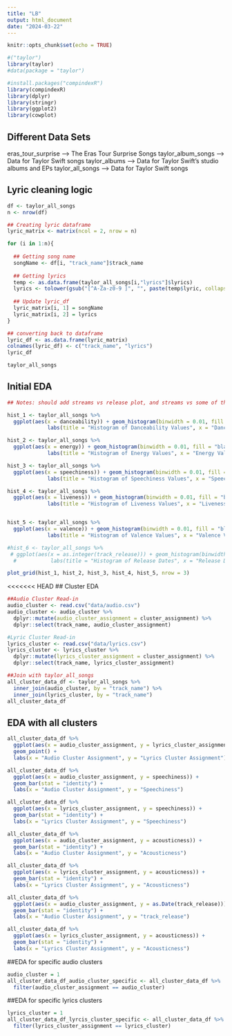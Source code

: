 ```yaml
---
title: "LB"
output: html_document
date: "2024-03-22"
---
```


```r
knitr::opts_chunk$set(echo = TRUE)
```


```r
#("taylor")
library(taylor)
#data(package = "taylor")

#install.packages("compindexR")
library(compindexR)
library(dplyr)
library(stringr)
library(ggplot2)
library(cowplot)
```

## Different Data Sets

eras_tour_surprise  -->   The Eras Tour Surprise Songs
taylor_album_songs  -->   Data for Taylor Swift songs
taylor_albums  -->     Data for Taylor Swift's studio albums and EPs
taylor_all_songs  -->   Data for Taylor Swift songs

## Lyric cleaning logic
```r
df <- taylor_all_songs 
n <- nrow(df)

## Creating lyric dataframe 
lyric_matrix <- matrix(ncol = 2, nrow = n)

for (i in 1:n){
  
  ## Getting song name
  songName <- df[i, "track_name"]$track_name
  
  ## Getting lyrics
  temp <- as.data.frame(taylor_all_songs[i,"lyrics"]$lyrics)
  lyrics <- tolower(gsub("[^A-Za-z0-9 ]", "", paste(temp$lyric, collapse = " ")))
  
  ## Update lyric_df
  lyric_matrix[i, 1] = songName
  lyric_matrix[i, 2] = lyrics
}

## converting back to dataframe 
lyric_df <- as.data.frame(lyric_matrix)
colnames(lyric_df) <- c("track_name", "lyrics")
lyric_df

```
```r
taylor_all_songs
```

## Initial EDA
```r
## Notes: should add streams vs release plot, and streams vs some of these characteristics

hist_1 <- taylor_all_songs %>%
  ggplot(aes(x = danceability)) + geom_histogram(binwidth = 0.01, fill = "black", color = "white") +
             labs(title = "Histogram of Danceability Values", x = "Danceability Values", y = "Frequency")

hist_2 <- taylor_all_songs %>%
  ggplot(aes(x = energy)) + geom_histogram(binwidth = 0.01, fill = "black", color = "white") +
             labs(title = "Histogram of Energy Values", x = "Energy Values", y = "Frequency")

hist_3 <- taylor_all_songs %>%
  ggplot(aes(x = speechiness)) + geom_histogram(binwidth = 0.01, fill = "black", color = "white") +
             labs(title = "Histogram of Speechiness Values", x = "Speechiness Values", y = "Frequency")

hist_4 <- taylor_all_songs %>%
  ggplot(aes(x = liveness)) + geom_histogram(binwidth = 0.01, fill = "black", color = "white") +
             labs(title = "Histogram of Liveness Values", x = "Liveness Values", y = "Frequency")


hist_5 <- taylor_all_songs %>%
  ggplot(aes(x = valence)) + geom_histogram(binwidth = 0.01, fill = "black", color = "white") +
             labs(title = "Histogram of Valence Values", x = "Valence Values", y = "Frequency")

#hist_6 <- taylor_all_songs %>%
 # ggplot(aes(x = as.integer(track_release))) + geom_histogram(binwidth = 0.01, fill = "black", color = "white") +
  #           labs(title = "Histogram of Release Dates", x = "Release Dates", y = "Frequency")

plot_grid(hist_1, hist_2, hist_3, hist_4, hist_5, nrow = 3)


```


<<<<<<< HEAD
## Cluster EDA

```r
##Audio Cluster Read-in
audio_cluster <- read.csv("data/audio.csv")
audio_cluster <- audio_cluster %>%
  dplyr::mutate(audio_cluster_assignment = cluster_assignment) %>%
  dplyr::select(track_name, audio_cluster_assignment)

#Lyric Cluster Read-in
lyrics_cluster <- read.csv("data/lyrics.csv")
lyrics_cluster <- lyrics_cluster %>%
  dplyr::mutate(lyrics_cluster_assignment = cluster_assignment) %>%
  dplyr::select(track_name, lyrics_cluster_assignment)

##Join with taylor_all_songs
all_cluster_data_df <- taylor_all_songs %>%
  inner_join(audio_cluster, by = "track_name") %>%
  inner_join(lyrics_cluster, by = "track_name")
all_cluster_data_df
```

## EDA with all clusters


```r
all_cluster_data_df %>%
  ggplot(aes(x = audio_cluster_assignment, y = lyrics_cluster_assignment)) + 
  geom_point() + 
  labs(x = "Audio Cluster Assignment", y = "Lyrics Cluster Assignment")
```

```r
all_cluster_data_df %>%
  ggplot(aes(x = audio_cluster_assignment, y = speechiness)) + 
  geom_bar(stat = "identity") + 
  labs(x = "Audio Cluster Assignment", y = "Speechiness")

all_cluster_data_df %>%
  ggplot(aes(x = lyrics_cluster_assignment, y = speechiness)) + 
  geom_bar(stat = "identity") + 
  labs(x = "Lyrics Cluster Assignment", y = "Speechiness")
```


```r
all_cluster_data_df %>%
  ggplot(aes(x = audio_cluster_assignment, y = acousticness)) + 
  geom_bar(stat = "identity") + 
  labs(x = "Audio Cluster Assignment", y = "Acousticness")

all_cluster_data_df %>%
  ggplot(aes(x = lyrics_cluster_assignment, y = acousticness)) + 
  geom_bar(stat = "identity") + 
  labs(x = "Lyrics Cluster Assignment", y = "Acousticness")
```

```r
all_cluster_data_df %>%
  ggplot(aes(x = audio_cluster_assignment, y = as.Date(track_release))) + 
  geom_bar(stat = "identity") + 
  labs(x = "Audio Cluster Assignment", y = "track_release")

all_cluster_data_df %>%
  ggplot(aes(x = lyrics_cluster_assignment, y = acousticness)) + 
  geom_bar(stat = "identity") + 
  labs(x = "Lyrics Cluster Assignment", y = "Acousticness")
```

##EDA for specific audio clusters

```r
audio_cluster = 1
all_cluster_data_df_audio_cluster_specific <- all_cluster_data_df %>%
  filter(audio_cluster_assignment == audio_cluster)
```




##EDA for specific lyrics clusters

```r
lyrics_cluster = 1
all_cluster_data_df_lyrcis_cluster_specific <- all_cluster_data_df %>%
  filter(lyrics_cluster_assignment == lyrics_cluster)
```









